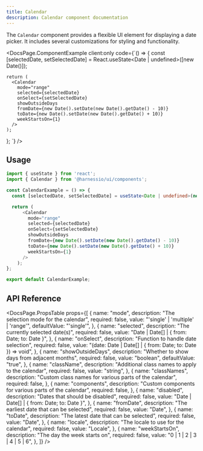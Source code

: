 ```yaml
---
title: Calendar
description: Calendar component documentation
---
```


The `Calendar` component provides a flexible UI element for displaying a date picker. It includes several customizations for styling and functionality.


<DocsPage.ComponentExample
  client:only
  code={`() => {
    const [selectedDate, setSelectedDate] = React.useState<Date | undefined>([new Date()]);

    return (
      <Calendar
        mode="range"
        selected={selectedDate}
        onSelect={setSelectedDate}
        showOutsideDays
        fromDate={new Date().setDate(new Date().getDate() - 10)}
        toDate={new Date().setDate(new Date().getDate() + 10)}
        weekStartsOn={1}
      />
    );

};
`}
/>

## Usage

```typescript jsx
import { useState } from 'react';
import { Calendar } from '@harnessio/ui/components';

const CalendarExample = () => {
  const [selectedDate, setSelectedDate] = useState<Date | undefined>(new Date());

  return (
      <Calendar
        mode="range"
        selected={selectedDate}
        onSelect={setSelectedDate}
        showOutsideDays
        fromDate={new Date().setDate(new Date().getDate() - 10)}
        toDate={new Date().setDate(new Date().getDate() + 10)}
        weekStartsOn={1}
      />
    );
};

export default CalendarExample;
```

## API Reference

<DocsPage.PropsTable
  props={[
    {
      name: "mode",
      description: "The selection mode for the calendar",
      required: false,
      value: "'single' | 'multiple' | 'range'",
      defaultValue: "'single'",
    },
    {
      name: "selected",
      description: "The currently selected date(s)",
      required: false,
      value: "Date | Date[] | { from: Date; to: Date }",
    },
    {
      name: "onSelect",
      description: "Function to handle date selection",
      required: false,
      value: "(date: Date | Date[] | { from: Date; to: Date }) => void",
    },
    {
      name: "showOutsideDays",
      description: "Whether to show days from adjacent months",
      required: false,
      value: "boolean",
      defaultValue: "true",
    },
    {
      name: "className",
      description: "Additional class names to apply to the calendar",
      required: false,
      value: "string",
    },
    {
      name: "classNames",
      description: "Custom class names for various parts of the calendar",
      required: false,
    },
    {
      name: "components",
      description: "Custom components for various parts of the calendar",
      required: false,
    },
    {
      name: "disabled",
      description: "Dates that should be disabled",
      required: false,
      value: "Date | Date[] | { from: Date; to: Date }",
    },
    {
      name: "fromDate",
      description: "The earliest date that can be selected",
      required: false,
      value: "Date",
    },
    {
      name: "toDate",
      description: "The latest date that can be selected",
      required: false,
      value: "Date",
    },
    {
      name: "locale",
      description: "The locale to use for the calendar",
      required: false,
      value: "Locale",
    },
    {
      name: "weekStartsOn",
      description: "The day the week starts on",
      required: false,
      value: "0 | 1 | 2 | 3 | 4 | 5 | 6",
    },
  ]}
/>
